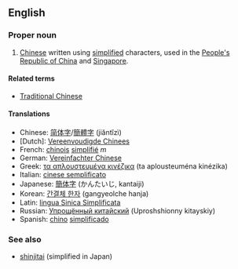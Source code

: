 ==English==

===Proper noun===
{{en-
----
'''''proper''''' noun|sg=[[simplified|Simplified]] [[Chinese]]}}

# [[Chinese]] written using [[simplified]] characters, used in the [[People's Republic of China]] and [[Singapore]].

====Related terms====
*[[Traditional Chinese]]

====Translations====
*Chinese: [[简体字]]/[[簡體字]] (jiăntĭzì)
*[Dutch]: [[Vereenvoudigde Chinees]]
*French: [[chinois]] [[simplifié]] ''m''
*German: [[Vereinfachter Chinese]]
*Greek: [[τα απλουστευμένα κινέζικα]] (ta aplousteuména kinézika)
*Italian: [[cinese semplificato]]
*Japanese: [[簡体字]] (かんたいじ, kantaiji)
*Korean: [[간결체 한자]] (gangyeolche hanja)
*Latin: [[lingua Sinica Simplificata]]
*Russian: [[Упрощённый китайский]] (Uproshshionny kitayskiy)
*Spanish: [[chino]] [[simplificado]]

===See also===
*[[shinjitai]] (simplified in Japan)